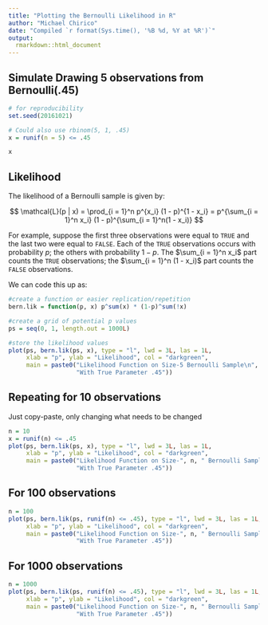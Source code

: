 ```yaml
---
title: "Plotting the Bernoulli Likelihood in R"
author: "Michael Chirico"
date: "Compiled `r format(Sys.time(), '%B %d, %Y at %R')`"
output: 
  rmarkdown::html_document
---
```


## Simulate Drawing 5 observations from Bernoulli(.45)

```r
# for reproducibility
set.seed(20161021)

# Could also use rbinom(5, 1, .45)
x = runif(n = 5) <= .45

x
```

## Likelihood

The likelihood of a Bernoulli sample is given by:

$$ \mathcal{L}(p | x) = \prod_{i = 1}^n p^{x_i} (1 - p)^{1 - x_i} = p^{\sum_{i = 1}^n x_i} (1 - p)^{\sum_{i = 1}^n(1 - x_i)} $$

For example, suppose the first three observations were equal to `TRUE` and the last two were equal to `FALSE`. Each of the `TRUE` observations occurs with probability $p$; the others with probability $1-p$. The $\sum_{i = 1}^n x_i$ part counts the `TRUE` observations; the $\sum_{i = 1}^n (1 - x_i)$ part counts the `FALSE` observations.

We can code this up as:

```r
#create a function or easier replication/repetition
bern.lik = function(p, x) p^sum(x) * (1-p)^sum(!x)

#create a grid of potential p values
ps = seq(0, 1, length.out = 1000L)

#store the likelihood values
plot(ps, bern.lik(ps, x), type = "l", lwd = 3L, las = 1L,
     xlab = "p", ylab = "Likelihood", col = "darkgreen",
     main = paste0("Likelihood Function on Size-5 Bernoulli Sample\n",
                   "With True Parameter .45"))
```

## Repeating for 10 observations

Just copy-paste, only changing what needs to be changed

```r
n = 10
x = runif(n) <= .45
plot(ps, bern.lik(ps, x), type = "l", lwd = 3L, las = 1L,
     xlab = "p", ylab = "Likelihood", col = "darkgreen",
     main = paste0("Likelihood Function on Size-", n, " Bernoulli Sample\n",
                   "With True Parameter .45"))
```

## For 100 observations

```r
n = 100
plot(ps, bern.lik(ps, runif(n) <= .45), type = "l", lwd = 3L, las = 1L,
     xlab = "p", ylab = "Likelihood", col = "darkgreen",
     main = paste0("Likelihood Function on Size-", n, " Bernoulli Sample\n",
                   "With True Parameter .45"))
```

## For 1000 observations

```r
n = 1000
plot(ps, bern.lik(ps, runif(n) <= .45), type = "l", lwd = 3L, las = 1L,
     xlab = "p", ylab = "Likelihood", col = "darkgreen",
     main = paste0("Likelihood Function on Size-", n, " Bernoulli Sample\n",
                   "With True Parameter .45"))
```

